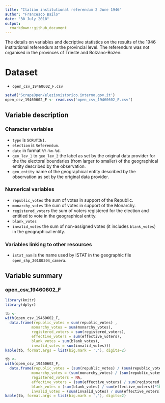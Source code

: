```yaml
---
title: "Italian institutional referendum 2 June 1946"
author: "Francesco Bailo"
date: "30 July 2018"
output: 
  rmarkdown::github_document
---
```


The details on variables and decriptive statistics on the results of the 1946 institutional referendum at the provincial level. The referendum was not organised in the provinces of Trieste and Bolzano-Bozen. 

# Dataset

* `open_csv_19460602_F.csv`

```r
setwd('ScrapeOpen/elezionistorico.interno.gov.it')
open_csv_19460602_F <- read.csv('open_csv_19460602_F.csv')
```

## Variable description

### Character variables
* `type` is `SCRUTINI`.
* `election` is `Referendum`.
* `date` in format `%Y-%m-%d`.
* `geo_lev_1` to `geo_lev_2` the label as set by the original data provider for the the electoral boundaries (from larger to smaller) of the geographical entity described by the observation.
* `geo_entity` name of the geographical entity described by the observation as set by the original data provider.

### Numerical variables
* `republic_votes` the sum of votes in support of the Republic.
* `monarchy_votes` the sum of votes in support of the Monarchy.
* `registered_voters` the sum of voters registered for the election and entitled to vote in the geographical entity.
* `blank_votes`
* `invalid_votes` the sum of non-assigned votes (it includes `blank_votes`) in the geographical entity.

### Variables linking to other resources
* `istat_nam` is the name used by ISTAT in the geographic file `open_shp_20180304_camera`.

## Variable summary

### open_csv_19460602_F

```r
library(knitr)
library(dplyr)

tb <- 
with(open_csv_19460602_F,
  data.frame(republic_votes = sum(republic_votes) ,
            monarchy_votes = sum(monarchy_votes),
            registered_voters = sum(registered_voters),
            effective_voters = sum(effective_voters),
            blank_votes = sum(blank_votes),
            invalid_votes = sum(invalid_votes)))
kable(tb, format.args = list(big.mark = ','), digits=2)

tb <- 
with(open_csv_19460602_F,
  data.frame(republic_votes = (sum(republic_votes) / (sum(republic_votes) + sum(monarchy_votes)))*100,
            monarchy_votes = (sum(monarchy_votes) / (sum(republic_votes) + sum(monarchy_votes))) *100,
            registered_voters = NA,
            effective_voters = (sum(effective_voters) / sum(registered_voters))*100,
            blank_votes = (sum(blank_votes) / sum(effective_voters))*100,
            invalid_votes = (sum(invalid_votes) / sum(effective_voters))*100))
kable(tb, format.args = list(big.mark = ','), digits=2)

```


